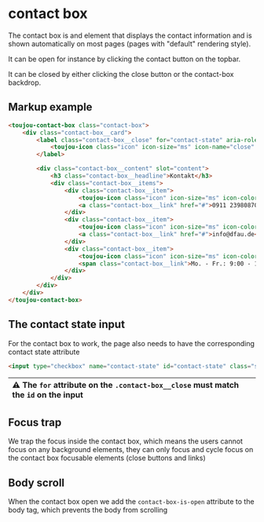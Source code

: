 # contact box

The contact box is and element that displays the contact information and is shown automatically on most pages (pages with "default" rendering style).

It can be open for instance by clicking the contact button on the topbar.

It can be closed by either clicking the close button or the contact-box backdrop.

## Markup example
```html
<toujou-contact-box class="contact-box">
    <div class="contact-box__card">
        <label class="contact-box__close" for="contact-state" aria-role="button">
            <toujou-icon class="icon" icon-size="ms" icon-name="close" icon-color="font"></toujou-icon>
        </label>

        <div class="contact-box__content" slot="content">
            <h3 class="contact-box__headline">Kontakt</h3>
            <div class="contact-box__items">
                <div class="contact-box__item">
                    <toujou-icon class="icon" icon-size="ms" icon-color="font" icon-name="telephone"></toujou-icon>
                    <a class="contact-box__link" href="#">0911 23980870</a>
                </div>
                <div class="contact-box__item">
                    <toujou-icon class="icon" icon-size="ms" icon-color="font" icon-name="email"></toujou-icon>
                    <a class="contact-box__link" href="#">info@dfau.de</a>
                </div>
                <div class="contact-box__item">
                    <toujou-icon class="icon" icon-size="ms" icon-color="font" icon-name="calendar-day"></toujou-icon>
                    <span class="contact-box__link">Mo. - Fr.: 9:00 - 18:00h</span>
                </div>
            </div>
        </div>
    </div>
</toujou-contact-box>
```

## The contact state input
For the contact box to work, the page also needs to have the corresponding contact state attribute

```html
<input type="checkbox" name="contact-state" id="contact-state" class="state-input" aria-hidden="true" autocomplete="off">
```

| ⚠️ The `for` attribute on the `.contact-box__close` must match the `id` on the input |
|:-------------------------------------------------------------------------------------|

## Focus trap
We trap the focus inside the contact box, which means the users cannot focus on any background elements, they can only focus and cycle focus on the contact box focusable elements (close buttons and links)

## Body scroll
When the contact box open we add the `contact-box-is-open` attribute to the body tag, which prevents the body from scrolling